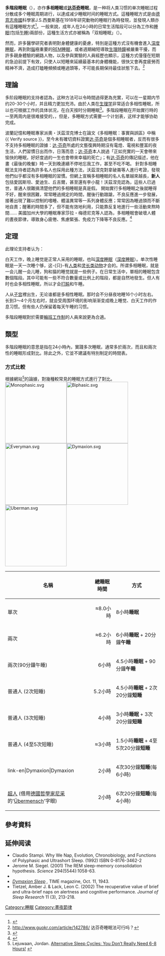 {{copyedit|time=2017-01-17T09:24:02+00:00}}
{{medref}}
{{medical}}
'''多階段睡眠'''（{{lang|en|'''Polyphasic sleep'''}}），亦作'''多相睡眠'''或'''[[达芬奇|达芬奇]]睡眠'''，是一种将人类习惯的单次睡眠过程分散成多个睡眠周期进行，以達成减少睡眠时间的睡眠方式。這種睡眠方式是由[[德意志帝國|德意志帝國]]科學家J.S.西曼斯基在1918年研究動物的睡眠行為時發現，並發現人類亦有這種睡眠方式<ref>{{cite journal | last = Danchin | first = Antoine | date =  | year =  | month =  | title = Important dates 1900-1919 | journal = HKU-Pasteur Research Centre | publisher =  | location = Paris | url = http://www.pasteur.fr/recherche/unites/REG/causeries/dates_1900.html | accessdate = 2008-01-12 | quote =  | deadurl = yes | archiveurl = https://web.archive.org/web/20031020031510/http://www.pasteur.fr/recherche/unites/REG/causeries/dates_1900.html | archivedate = 2003-10-20 }}</ref>。一般來說，成年人在24小時的日常生活階段可以分為工作和[[睡眠|睡眠]](包括[[午睡|午睡]])兩部份，這種生活方式亦被稱為「双相睡眠」（{{lang|en|Biphasic sleep}}）。

然而，許多醫學研究者表明對身體健康的憂慮，特別是這種方式沒有機會進入[[深度睡眠|深度睡眠]]，再到對[[腦|腦]]極重要的[[REM睡眠|REM睡眠]]，或者週期縮短導致[[生理時鐘|生理時鐘]]被嚴重干擾，而許多親身體驗的網路人物，以及參與實驗的人員經歷也顯示，這種方式僅僅在短期的急迫前提下有效，只使人以短睡來延續最基本的身體機能，很快又會再度疲勞而精神不濟，造成打瞌睡頻頻或睡過頭等，不可能長期保持最佳狀態下去。<ref>http://www.guokr.com/article/142786/ {{Wayback|url=http://www.guokr.com/article/142786/ |date=20200918203655 }} 达芬奇睡眠法可行吗？</ref>

== 理論 ==
多阶段睡眠的支持者認為，这种方法可以令時間過得更為充實，可以在一星期内节约20-30个小时，并且精力更加充沛。{{fact|相傳[[达·芬奇|达·芬奇]]就是采用多相性睡眠，他每隔4个小时就睡15分钟。}}{{Dubious|reason="相傳"表述有待考据}}由於人类在[[生理学|生理学]]非常适合多相性睡眠，所以也可根据工作的具体状况，在白天按时分期睡眠<ref name="How to gain Polyphasic sleep">{{cite web|url=http://www.supermemo.com/articles/polyphasic.htm|title=The Uberman's Sleep Schedule|accessdate=|publisher=supermemo.com|archive-date=2015-11-14|archive-url=https://web.archive.org/web/20151114032438/http://www.supermemo.com/articles/polyphasic.htm|dead-url=no}}</ref>。多階段睡眠在开始實行時的一至两周内是很难接受的，{{fact|测试结果表明受测者并没有受到这种将睡眠分散成若干个小睡眠片段方式的影响}}，但是，多睡眠方式需要一个计划表，这样才能够协助完成。

波蘭記憶和睡眠專家派奧・沃茲涅克博士在論文《多相睡眠：事實與誤區》中稱 {{ Verify source }}，至今未有確切資料證實[[达·芬奇|达·芬奇]]是個多相睡眠者，反而有很多不支持多相睡眠的證據：[[达·芬奇|达·芬奇]]所處的文藝復興時期沒有電燈、電視和豐富的夜生活，人們習慣日出而作，日落而息；[[达·芬奇|达·芬奇]]本人說過「正如充實的一天會帶來愉快的睡眠，好好度過的一生也會帶來幸福的死亡」；有[[达·芬奇|达·芬奇]]的傳記描述，他在畫《最後的晚餐》時一天到晚連續不停地忘我工作，甚至不吃不喝。
針對多相睡眠法支持者認為許多名人也採用此種方法，沃茲涅克對拿破崙等人進行考證，發現他們似乎都沒有多相睡眠的習慣。但網上宣稱多相睡眠的名人名單越來越長，'''新人'''包括愛因斯坦、愛迪生、丘吉爾，甚至還有李小龍！沃茲涅克認為，這些人已過世，普通人很難搞清楚他們的多相睡眠是真是假。
開始實行多相睡眠之後就睡得不好，醒來很困難，常常睡過規定的時間，醒後行動踉蹌，不良反應進一步發展，接著出現了難以控制的嗜睡、體溫異常等一系列身體反應；常常因為睡過頭而不斷地自責；醒著的時間多了，但不能有效地利用，只能靠反复地進行一些活動來熬時間……
美國加州大學的睡眠專家莎拉・梅德尼克等人認為，多相睡眠會破壞人體的晝夜節律，導致身心疲倦、焦慮緊張、免疫力下降等不良反應。<ref>{{Cite web |url=http://bbs.nasue.com/thread-15338-1-1.html |title=存档副本 |access-date=2013-12-13 |archive-date=2019-06-06 |archive-url=https://web.archive.org/web/20190606011933/http://bbs.nasue.com/thread-15338-1-1.html |dead-url=no }}</ref>

== 定理 ==
此理论支持者认为：

白天工作，晚上睡觉是正常人采用的睡眠，也叫[[深度睡眠|深度睡眠]]（[[睡眠|深度睡眠]]）。单次性睡眠是一天一次睡个够，这-{只}-有[[人类|人类]]和[[灵长类动物|灵长类动物]]才会的。所谓多相睡眠，就是一会儿醒一会儿睡，狗和猫的睡觉就是一些例子。在日常生活中，單相的睡眠包含數個階段。其中可能有一些不符合數量或比例上的階段，都是自然地發生。但人有时也会多相性睡眠，所以才会[[打盹|打盹]]和午睡。

人从[[子宫|子宫]]裡出生，无论谁都是多相性睡眠。那时会不分昼夜地睡16个小时左右。长到3～4个月左右时，就会受周围环境的影响渐渐变成晚上睡觉、白天工作的作息习惯。但有些人仍保留着每天午睡的习惯。

{{fact|75岁以后深度睡眠几乎完全消失，剩下的是[[睡眠|浅度睡眠]]和[[睡眠|做梦睡眠]]。人又会再次回到多相性睡眠。}}

多階段睡眠對於需要[[輪班工作制|輪班工作制]]的人員來說更為合適。

== 類型 ==
多階段睡眠的意思是指在24小時內，實踐多次睡眠，通常多於兩次，而且和兩次性的睡眠形成對比。除此之外，它並不建議有特別制定的時間表。

=== 方式比較 ===
根據網站<ref>Lejuwaan, Jordan. [http://www.highexistence.com/alternate-sleep-cycles/ Alternative Sleep Cycles: You Don’t Really Need 6-8 Hours!] {{Wayback|url=http://www.highexistence.com/alternate-sleep-cycles/ |date=20171218080813 }}</ref>的論據，對幾種較常見的睡眠方式進行了對比。<br />

[[Image:Monophasic.svg|200px]][[Image:Biphasic.svg|200px]][[Image:Everyman.svg|200px]][[Image:Dymaxion.svg|200px]][[Image:Uberman.svg|200px]]

{|class="wikitable"
! 名稱
! 總睡眠時間
! 方式
|-
| 單次
|align="right"|≈8.0小時 
| 8小時'''睡眠'''
|
|-
| 兩次
|align="right"|≈6.2小時
| 6小時'''睡眠''' + 20分鐘'''午睡'''
|-
| 兩次(90分鐘午睡)
|align="right"|6小時
| 4.5小時'''睡眠''' + 90分鐘'''午睡'''
|-
| 普通人 (2次短睡)
|align="right"|5.2小時
| 4.5小時'''睡眠''' +  2次20分鐘'''短睡'''
|-
| 普通人 (3次短睡)
|align="right"|4小時
| 3小時'''睡眠''' + 3次20分鐘'''短睡'''
|-
| 普通人 (4至5次短睡)
|align="right"|≈3小時
| 1.5小時'''睡眠''' +  4至5次20分鐘'''短睡'''
|-
| link-en|Dymaxion|Dymaxion
|align="right"|2小時
| 4次30分鐘'''短睡'''(每6小時)
|-
| [[超人說|超人]] (借用[[德國|德國]][[哲學家|哲學家]][[尼采|尼采]]的'[[超人說|Übermensch]]'字眼)
|align="right"|2小時
| 6次20分鐘'''短睡'''(每4小時)
|}

== 參考資料 ==
{{reflist}}

== 延伸阅读 ==
* Claudio Stampi. Why We Nap, Evolution, Chronobiology, and Functions of Polyphasic and Ultrashort Sleep. (1992) ISBN 0-8176-3462-2
* Jerome M. Siegel. (2001) The REM sleep-memory consolidation hypothesis. ''Science'' 294(5544):1058-63.
*{{Scientific American Frontiers|1|5|"Catching Catnaps" }}
* ''[http://www.time.com/time/archive/preview/0,10987,774680,00.html Dymaxion Sleep] {{Wayback|url=http://www.time.com/time/archive/preview/0,10987,774680,00.html |date=20080908040226 }},'' TIME magazine, Oct. 11, 1943.
* Tietzel, Amber J. & Lack, Leon C. (2002) The recuperative value of brief and ultra-brief naps on alertness and cognitive performance. ''Journal of Sleep Research'' 11 (3), 213-218.

{{睡眠}}

{{Authority control}}
[[Category:睡眠|Category:睡眠]]
[[Category:晝夜節律|Category:晝夜節律]]